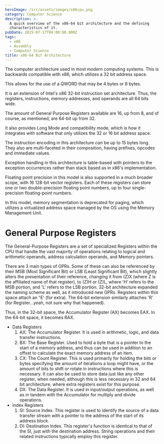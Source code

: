 ```yaml
---
heroImage: /src/assets/images/x86cpu.png
category: Computer Science
description: >-
  A quick overview of the x86-64 bit architecture and the defining
  characteristics of it.
pubDate: 2025-07-17T04:00:00.000Z
tags:
  - x86
  - Assembly
  - Computer Science
title: x86-64 Bit Architecture
---
```


The computer architecture used in most modern computing systems.  This is backwards compatible with x86, which utilizes a 32 bit address space.

This allows for the use of a QWORD that may be 4 bytes or 8 bytes.

It is an extension of Intel's x86 32-bit instruction set architecture.  Thus, the registers, instructions, memory addresses, and operands are all 64 bits wide.

The amount of General Purpose Registers available are 16, up from 8, and of course, as mentioned, are 64-bit up from 32.  

It also provides Long Mode and compatibility mode, which is how it integrates with software that only utilizes the 32 or 16 bit address space.

The instruction encoding in this architecture *can* be up to 15 bytes long.  They also are multi-faceted in their composition, having prefixes, opcodes and immediate values.

Exception handling in this architecture is table-based with pointers to the exception occurrences rather than stack based as in x86's implementation.

Floating point precision in this model is also supported in a much broader scope, with 16 128-bit vector registers.  Each of these registers can store one or two double-precision floating point numbers, up to four single-precision floating-point numbers.

In this model, memory segmentation is deprecated for paging, which utilizes a virtualized address space managed by the OS using the Memory Management Unit. 

# General Purpose Registers

The General-Purpose Registers are a set of specialized Registers within the CPU that handle the vast majority of operations relating to logical and arithmetic operands, address calculation operands, and Memory pointers.

There are 3 main types of GPRs. Some of these can also be referenced by their MSB (Most Significant Bit) or LSB (Least Significant Bit), which slightly alters the presentation of their reference, changing it from (Z)X (where Z is the affiliated name of that register), to (Z)H or (Z)L, where 'H' refers to the MSB portion, and 'L' refers to the LSB portion. 32-bit architecture expanded the naming scheme as well, as it introduced new GPRs. Registers within this space attach an "E' (for extra). The 64-bit extension similarly attaches 'R' (for Register...yeah, not sure why that happened).

Thus, in the 32-bit space, the Accumulator Register (AX) becomes EAX. In the 64-bit space, it becomes RAX.

* Data Registers
	1. AX: The Accumulator Register. It is used in arithmetic, logic, and data transfer instructions. 
	2. BX: The Base Register. Used to hold a byte that is a pointer to the start of a memory address, and thus can be used in addition to an offset to calculate the exact memory address of an item.
	3. CX: The Count Register. This is used primarily for holding the bits or bytes specifying the amount of iterations a loop might have, or the amount of bits to shift or rotate in instructions where this is necessary. It can also be used to store data just like any other register, when needed, although this is less necessary in 32 and 64 bit architecture, where extra registers exist for this purpose.
	4. DX: The Data Register. It is used in input/output operations, as well as in tandem with the Accumulator for multiply and divide operations.
* Index Registers
	1. SI: Source Index. This register is used to identify the source of a data transfer stream with a pointer to the address of the start of its address block.  
	2. DI: Destination Index. This register's function is identical to that of the SI, just with the destination address. String operations and their related instructions typically employ this register.